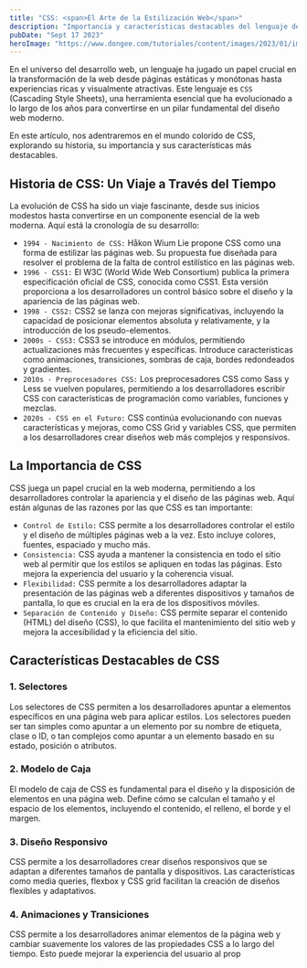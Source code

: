 ```yaml
---
title: "CSS: <span>El Arte de la Estilización Web</span>"
description: "Importancia y características destacables del lenguaje de hojas de estilo en cascada CSS"
pubDate: "Sept 17 2023"
heroImage: "https://www.dongee.com/tutoriales/content/images/2023/01/image-6.png"
---
```


En el universo del desarrollo web, un lenguaje ha jugado un papel crucial en la transformación de la web desde páginas estáticas y monótonas hasta experiencias ricas y visualmente atractivas. Este lenguaje es `CSS` (Cascading Style Sheets), una herramienta esencial que ha evolucionado a lo largo de los años para convertirse en un pilar fundamental del diseño web moderno.

En este artículo, nos adentraremos en el mundo colorido de CSS, explorando su historia, su importancia y sus características más destacables.

## Historia de CSS: <span>Un Viaje a Través del Tiempo</span>

La evolución de CSS ha sido un viaje fascinante, desde sus inicios modestos hasta convertirse en un componente esencial de la web moderna. Aquí está la cronología de su desarrollo:

- `1994 - Nacimiento de CSS:` Håkon Wium Lie propone CSS como una forma de estilizar las páginas web. Su propuesta fue diseñada para resolver el problema de la falta de control estilístico en las páginas web.
- `1996 - CSS1:` El W3C (World Wide Web Consortium) publica la primera especificación oficial de CSS, conocida como CSS1. Esta versión proporciona a los desarrolladores un control básico sobre el diseño y la apariencia de las páginas web.
- `1998 - CSS2:` CSS2 se lanza con mejoras significativas, incluyendo la capacidad de posicionar elementos absoluta y relativamente, y la introducción de los pseudo-elementos.
- `2000s - CSS3:` CSS3 se introduce en módulos, permitiendo actualizaciones más frecuentes y específicas. Introduce características como animaciones, transiciones, sombras de caja, bordes redondeados y gradientes.
- `2010s - Preprocesadores CSS:` Los preprocesadores CSS como Sass y Less se vuelven populares, permitiendo a los desarrolladores escribir CSS con características de programación como variables, funciones y mezclas.
- `2020s - CSS en el Futuro:` CSS continúa evolucionando con nuevas características y mejoras, como CSS Grid y variables CSS, que permiten a los desarrolladores crear diseños web más complejos y responsivos.

## La Importancia de CSS

CSS juega un papel crucial en la web moderna, permitiendo a los desarrolladores controlar la apariencia y el diseño de las páginas web. Aquí están algunas de las razones por las que CSS es tan importante:

- `Control de Estilo:` CSS permite a los desarrolladores controlar el estilo y el diseño de múltiples páginas web a la vez. Esto incluye colores, fuentes, espaciado y mucho más.
- `Consistencia:` CSS ayuda a mantener la consistencia en todo el sitio web al permitir que los estilos se apliquen en todas las páginas. Esto mejora la experiencia del usuario y la coherencia visual.
- `Flexibilidad:` CSS permite a los desarrolladores adaptar la presentación de las páginas web a diferentes dispositivos y tamaños de pantalla, lo que es crucial en la era de los dispositivos móviles.
- `Separación de Contenido y Diseño:` CSS permite separar el contenido (HTML) del diseño (CSS), lo que facilita el mantenimiento del sitio web y mejora la accesibilidad y la eficiencia del sitio.

## Características Destacables de CSS

### 1. Selectores

Los selectores de CSS permiten a los desarrolladores apuntar a elementos específicos en una página web para aplicar estilos. Los selectores pueden ser tan simples como apuntar a un elemento por su nombre de etiqueta, clase o ID, o tan complejos como apuntar a un elemento basado en su estado, posición o atributos.

### 2. Modelo de Caja

El modelo de caja de CSS es fundamental para el diseño y la disposición de elementos en una página web. Define cómo se calculan el tamaño y el espacio de los elementos, incluyendo el contenido, el relleno, el borde y el margen.

### 3. Diseño Responsivo

CSS permite a los desarrolladores crear diseños responsivos que se adaptan a diferentes tamaños de pantalla y dispositivos. Las características como media queries, flexbox y CSS grid facilitan la creación de diseños flexibles y adaptativos.

### 4. Animaciones y Transiciones

CSS permite a los desarrolladores animar elementos de la página web y cambiar suavemente los valores de las propiedades CSS a lo largo del tiempo. Esto puede mejorar la experiencia del usuario al prop
